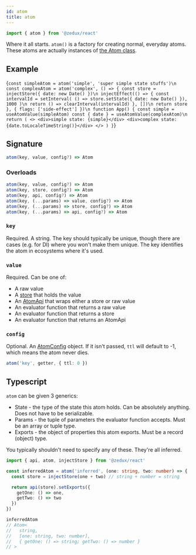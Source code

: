 ```yaml
---
id: atom
title: atom
---
```



```ts
import { atom } from '@zedux/react'
```

Where it all starts. `atom()` is a factory for creating normal, everyday atoms. These atoms are actually instances of [the Atom class](../classes/Atom).

## Example

<LiveEditor resultVar="App">{`
const simpleAtom = atom('simple', 'super simple state stuffs')\n
const complexAtom = atom('complex', () => {
  const store = injectStore({ date: new Date() })\n
  injectEffect(() => {
    const intervalId = setInterval(
      () => store.setState({ date: new Date() }),
      1000
    )\n
    return () => clearInterval(intervalId)
  }, [])\n
  return store
}, {
  flags: ['side-effect']
})\n
function App() {
  const simple = useAtomValue(simpleAtom)
  const { date } = useAtomValue(complexAtom)\n
  return (
    <>
      <div>simple state: {simple}</div>
      <div>complex state: {date.toLocaleTimeString()}</div>
    </>
  )
}
`}</LiveEditor>

## Signature

```ts
atom(key, value, config?) => Atom
```

### Overloads

```ts
atom(key, value, config?) => Atom
atom(key, store, config?) => Atom
atom(key, api, config?) => Atom
atom(key, (...params) => value, config?) => Atom
atom(key, (...params) => store, config?) => Atom
atom(key, (...params) => api, config?) => Atom
```

### `key`

Required. A string. The key should typically be unique, though there are cases (e.g. for DI) where you won't make them unique. The key identifies the atom in ecosystems where it's used.

<AtomKeyDesc />

### `value`

Required. Can be one of:

- A raw value
- A [store](../classes/Store) that holds the value
- An [AtomApi](../classes/AtomApi) that wraps either a store or raw value
- An evaluator function that returns a raw value
- An evaluator function that returns a store
- An evaluator function that returns an AtomApi

### `config`

Optional. An [AtomConfig](../types/AtomConfig) object. If it isn't passed, `ttl` will default to -1, which means the atom never dies.

```ts
atom('key', getter, { ttl: 0 })
```

## Typescript

`atom` can be given 3 generics:

- State - the type of the state this atom holds. Can be absolutely anything. Does not have to be serializable.
- Params - the tuple of parameters the evaluator function accepts. Must be an array or tuple type.
- Exports - the object of properties this atom exports. Must be a record (object) type.

You typically shouldn't need to specify any of these. They're all inferred.

```ts
import { api, atom, injectStore } from '@zedux/react'

const inferredAtom = atom('inferred', (one: string, two: number) => {
  const store = injectStore(one + two) // string + number = string

  return api(store).setExports({
    getOne: () => one,
    getTwo: () => two
  })
})

inferredAtom
// Atom<
//   string,
//   [one: string, two: number],
//   { getOne: () => string; getTwo: () => number }
// >
```
